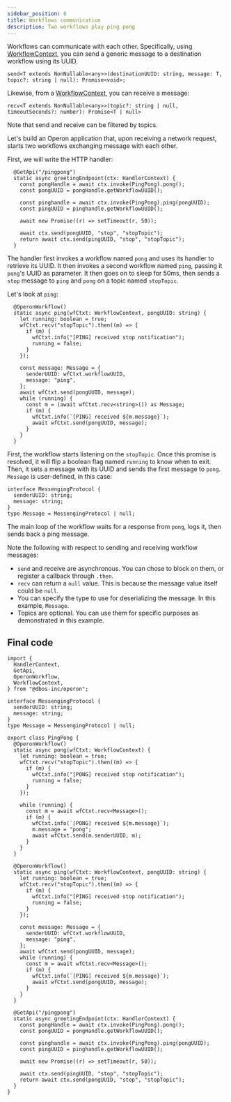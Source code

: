 ```yaml
---
sidebar_position: 6
title: Workflows communication
description: Two workflows play ping pong
---
```


Workflows can communicate with each other. Specifically, using [WorkflowContext](../api-reference/contexts#workflowcontext), you can send a generic message to a destination workflow using its UUID.

```tsx
send<T extends NonNullable<any>>(destinationUUID: string, message: T, topic?: string | null): Promise<void>;
```

Likewise, from a [WorkflowContext](../api-reference/contexts#workflowcontext), you can receive a message:

```tsx
recv<T extends NonNullable<any>>(topic?: string | null, timeoutSeconds?: number): Promise<T | null>
```

Note that send and receive can be filtered by topics.

Let's build an Operon application that, upon receiving a network request, starts two workflows exchanging message with each other.

First, we will write the HTTP handler:

```tsx
  @GetApi("/pingpong")
  static async greetingEndpoint(ctx: HandlerContext) {
    const pongHandle = await ctx.invoke(PingPong).pong();
    const pongUUID = pongHandle.getWorkflowUUID();

    const pinghandle = await ctx.invoke(PingPong).ping(pongUUID);
    const pingUUID = pinghandle.getWorkflowUUID();

    await new Promise((r) => setTimeout(r, 50));

    await ctx.send(pongUUID, "stop", "stopTopic");
    return await ctx.send(pingUUID, "stop", "stopTopic");
  }
```

The handler first invokes a workflow named `pong` and uses its handler to retrieve its UUID.
It then invokes a second workflow named `ping`, passing it `pong`'s UUID as parameter.
It then goes on to sleep for 50ms, then sends a `stop` message to `ping` and `pong` on a topic named `stopTopic`.

Let's look at `ping`:

```tsx
  @OperonWorkflow()
  static async ping(wfCtxt: WorkflowContext, pongUUID: string) {
    let running: boolean = true;
    wfCtxt.recv("stopTopic").then((m) => {
      if (m) {
        wfCtxt.info("[PING] received stop notification");
        running = false;
      }
    });

    const message: Message = {
      senderUUID: wfCtxt.workflowUUID,
      message: "ping",
    };
    await wfCtxt.send(pongUUID, message);
    while (running) {
      const m = (await wfCtxt.recv<string>()) as Message;
      if (m) {
        wfCtxt.info(`[PING] received ${m.message}`);
        await wfCtxt.send(pongUUID, message);
      }
    }
  }
```

First, the workflow starts listening on the `stopTopic`.
Once this promise is resolved, it will flip a boolean flag named `running` to know when to exit.
Then, it sets a message with its UUID and sends the first message to `pong`. `Message` is user-defined, in this case:

```tsx
interface MessengingProtocol {
  senderUUID: string;
  message: string;
}
type Message = MessengingProtocol | null;
```

The main loop of the workflow waits for a response from `pong`, logs it, then sends back a ping message.

Note the following with respect to sending and receiving workflow messages:
- `send` and receive are asynchronous. You can chose to block on them, or register a callback through `.then`.
- `recv` can return a `null` value. This is because the message value itself could be `null`.
- You can specify the type to use for deserializing the message. In this example, `Message`.
- Topics are optional. You can use them for specific purposes as demonstrated in this example.

## Final code

```tsx
import {
  HandlerContext,
  GetApi,
  OperonWorkflow,
  WorkflowContext,
} from "@dbos-inc/operon";

interface MessengingProtocol {
  senderUUID: string;
  message: string;
}
type Message = MessengingProtocol | null;

export class PingPong {
  @OperonWorkflow()
  static async pong(wfCtxt: WorkflowContext) {
    let running: boolean = true;
    wfCtxt.recv("stopTopic").then((m) => {
      if (m) {
        wfCtxt.info("[PONG] received stop notification");
        running = false;
      }
    });

    while (running) {
      const m = await wfCtxt.recv<Message>();
      if (m) {
        wfCtxt.info(`[PONG] received ${m.message}`);
        m.message = "pong";
        await wfCtxt.send(m.senderUUID, m);
      }
    }
  }

  @OperonWorkflow()
  static async ping(wfCtxt: WorkflowContext, pongUUID: string) {
    let running: boolean = true;
    wfCtxt.recv("stopTopic").then((m) => {
      if (m) {
        wfCtxt.info("[PING] received stop notification");
        running = false;
      }
    });

    const message: Message = {
      senderUUID: wfCtxt.workflowUUID,
      message: "ping",
    };
    await wfCtxt.send(pongUUID, message);
    while (running) {
      const m = await wfCtxt.recv<Message>();
      if (m) {
        wfCtxt.info(`[PING] received ${m.message}`);
        await wfCtxt.send(pongUUID, message);
      }
    }
  }

  @GetApi("/pingpong")
  static async greetingEndpoint(ctx: HandlerContext) {
    const pongHandle = await ctx.invoke(PingPong).pong();
    const pongUUID = pongHandle.getWorkflowUUID();

    const pinghandle = await ctx.invoke(PingPong).ping(pongUUID);
    const pingUUID = pinghandle.getWorkflowUUID();

    await new Promise((r) => setTimeout(r, 50));

    await ctx.send(pingUUID, "stop", "stopTopic");
    return await ctx.send(pongUUID, "stop", "stopTopic");
  }
}
```
